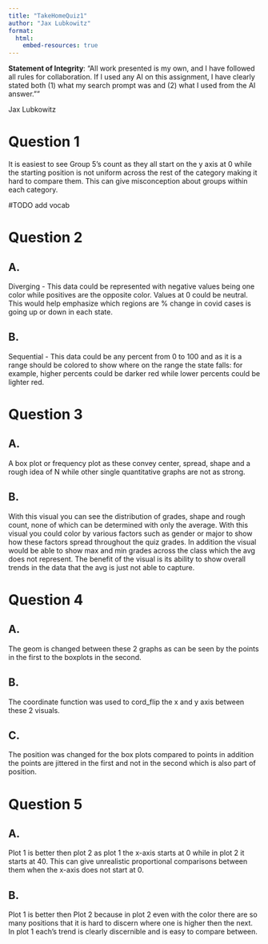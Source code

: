 ```yaml
---
title: "TakeHomeQuiz1"
author: "Jax Lubkowitz"
format: 
  html:
    embed-resources: true
---
```


**Statement of Integrity**: "All work presented is my own, and I have followed all rules for collaboration. If I used any AI on this assignment, I have clearly stated both (1) what my search prompt was and (2) what I used from the AI answer.""

Jax Lubkowitz

# Question 1

It is easiest to see Group 5's count as they all start on the y axis at 0 while the starting position is not uniform across the rest of the category making it hard to compare them. This can give misconception about groups within each category.

#TODO add vocab

# Question 2

## A.

Diverging - This data could be represented with negative values being one color while positives are the opposite color. Values at 0 could be neutral. This would help emphasize which regions are % change in covid cases is going up or down in each state.

## B.

Sequential - This data could be any percent from 0 to 100 and as it is a range should be colored to show where on the range the state falls: for example, higher percents could be darker red while lower percents could be lighter red.

# Question 3

## A.

A box plot or frequency plot as these convey center, spread, shape and a rough idea of N while other single quantitative graphs are not as strong.

## B.

With this visual you can see the distribution of grades, shape and rough count, none of which can be determined with only the average. With this visual you could color by various factors such as gender or major to show how these factors spread throughout the quiz grades. In addition the visual would be able to show max and min grades across the class which the avg does not represent. The benefit of the visual is its ability to show overall trends in the data that the avg is just not able to capture.

# Question 4

## A.

The geom is changed between these 2 graphs as can be seen by the points in the first to the boxplots in the second.

## B.

The coordinate function was used to cord_flip the x and y axis between these 2 visuals.

## C.

The position was changed for the box plots compared to points in addition the points are jittered in the first and not in the second which is also part of position.

# Question 5

## A.

Plot 1 is better then plot 2 as plot 1 the x-axis starts at 0 while in plot 2 it starts at 40. This can give unrealistic proportional comparisons between them when the x-axis does not start at 0.

## B.

Plot 1 is better then Plot 2 because in plot 2 even with the color there are so many positions that it is hard to discern where one is higher then the next. In plot 1 each's trend is clearly discernible and is easy to compare between.
